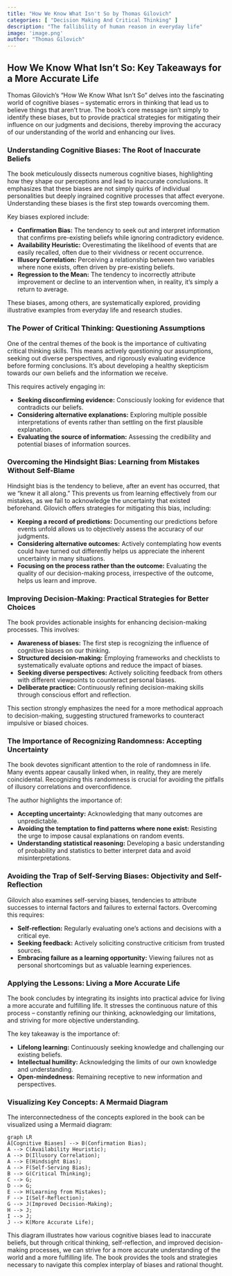 ```yaml
---
title: "How We Know What Isn't So by Thomas Gilovich"
categories: [ "Decision Making And Critical Thinking" ]
description: "The fallibility of human reason in everyday life"
image: 'image.png'
author: "Thomas Gilovich"
---
```

## How We Know What Isn't So: Key Takeaways for a More Accurate Life

Thomas Gilovich's "How We Know What Isn't So" delves into the fascinating world of cognitive biases – systematic errors in thinking that lead us to believe things that aren't true.  The book's core message isn't simply to identify these biases, but to provide practical strategies for mitigating their influence on our judgments and decisions, thereby improving the accuracy of our understanding of the world and enhancing our lives.

### Understanding Cognitive Biases: The Root of Inaccurate Beliefs

The book meticulously dissects numerous cognitive biases, highlighting how they shape our perceptions and lead to inaccurate conclusions.  It emphasizes that these biases are not simply quirks of individual personalities but deeply ingrained cognitive processes that affect everyone.  Understanding these biases is the first step towards overcoming them.

Key biases explored include:

* **Confirmation Bias:**  The tendency to seek out and interpret information that confirms pre-existing beliefs while ignoring contradictory evidence.
* **Availability Heuristic:** Overestimating the likelihood of events that are easily recalled, often due to their vividness or recent occurrence.
* **Illusory Correlation:** Perceiving a relationship between two variables where none exists, often driven by pre-existing beliefs.
* **Regression to the Mean:**  The tendency to incorrectly attribute improvement or decline to an intervention when, in reality, it's simply a return to average.

These biases, among others, are systematically explored, providing illustrative examples from everyday life and research studies.

### The Power of Critical Thinking: Questioning Assumptions

One of the central themes of the book is the importance of cultivating critical thinking skills.  This means actively questioning our assumptions, seeking out diverse perspectives, and rigorously evaluating evidence before forming conclusions.  It's about developing a healthy skepticism towards our own beliefs and the information we receive.

This requires actively engaging in:

* **Seeking disconfirming evidence:** Consciously looking for evidence that contradicts our beliefs.
* **Considering alternative explanations:**  Exploring multiple possible interpretations of events rather than settling on the first plausible explanation.
* **Evaluating the source of information:** Assessing the credibility and potential biases of information sources.

### Overcoming the Hindsight Bias: Learning from Mistakes Without Self-Blame

Hindsight bias is the tendency to believe, after an event has occurred, that we "knew it all along."  This prevents us from learning effectively from our mistakes, as we fail to acknowledge the uncertainty that existed beforehand.  Gilovich offers strategies for mitigating this bias, including:

* **Keeping a record of predictions:**  Documenting our predictions before events unfold allows us to objectively assess the accuracy of our judgments.
* **Considering alternative outcomes:**  Actively contemplating how events could have turned out differently helps us appreciate the inherent uncertainty in many situations.
* **Focusing on the process rather than the outcome:**  Evaluating the quality of our decision-making process, irrespective of the outcome, helps us learn and improve.


### Improving Decision-Making: Practical Strategies for Better Choices

The book provides actionable insights for enhancing decision-making processes. This involves:

* **Awareness of biases:**  The first step is recognizing the influence of cognitive biases on our thinking.
* **Structured decision-making:**  Employing frameworks and checklists to systematically evaluate options and reduce the impact of biases.
* **Seeking diverse perspectives:**  Actively soliciting feedback from others with different viewpoints to counteract personal biases.
* **Deliberate practice:**  Continuously refining decision-making skills through conscious effort and reflection.

This section strongly emphasizes the need for a more methodical approach to decision-making, suggesting structured frameworks to counteract impulsive or biased choices.

### The Importance of Recognizing Randomness: Accepting Uncertainty

The book devotes significant attention to the role of randomness in life. Many events appear causally linked when, in reality, they are merely coincidental. Recognizing this randomness is crucial for avoiding the pitfalls of illusory correlations and overconfidence.

The author highlights the importance of:

* **Accepting uncertainty:**  Acknowledging that many outcomes are unpredictable.
* **Avoiding the temptation to find patterns where none exist:**  Resisting the urge to impose causal explanations on random events.
* **Understanding statistical reasoning:** Developing a basic understanding of probability and statistics to better interpret data and avoid misinterpretations.


### Avoiding the Trap of Self-Serving Biases:  Objectivity and Self-Reflection

Gilovich also examines self-serving biases, tendencies to attribute successes to internal factors and failures to external factors.  Overcoming this requires:

* **Self-reflection:**  Regularly evaluating one's actions and decisions with a critical eye.
* **Seeking feedback:**  Actively soliciting constructive criticism from trusted sources.
* **Embracing failure as a learning opportunity:**  Viewing failures not as personal shortcomings but as valuable learning experiences.


###  Applying the Lessons: Living a More Accurate Life

The book concludes by integrating its insights into practical advice for living a more accurate and fulfilling life.  It stresses the continuous nature of this process – constantly refining our thinking, acknowledging our limitations, and striving for more objective understanding.

The key takeaway is the importance of:

* **Lifelong learning:**  Continuously seeking knowledge and challenging our existing beliefs.
* **Intellectual humility:**  Acknowledging the limits of our own knowledge and understanding.
* **Open-mindedness:**  Remaining receptive to new information and perspectives.


###  Visualizing Key Concepts: A Mermaid Diagram

The interconnectedness of the concepts explored in the book can be visualized using a Mermaid diagram:

```mermaid
graph LR
A[Cognitive Biases] --> B(Confirmation Bias);
A --> C(Availability Heuristic);
A --> D(Illusory Correlation);
A --> E(Hindsight Bias);
A --> F(Self-Serving Bias);
B --> G(Critical Thinking);
C --> G;
D --> G;
E --> H(Learning from Mistakes);
F --> I(Self-Reflection);
G --> J(Improved Decision-Making);
H --> J;
I --> J;
J --> K(More Accurate Life);
```

This diagram illustrates how various cognitive biases lead to inaccurate beliefs, but through critical thinking, self-reflection, and improved decision-making processes, we can strive for a more accurate understanding of the world and a more fulfilling life.  The book provides the tools and strategies necessary to navigate this complex interplay of biases and rational thought.


